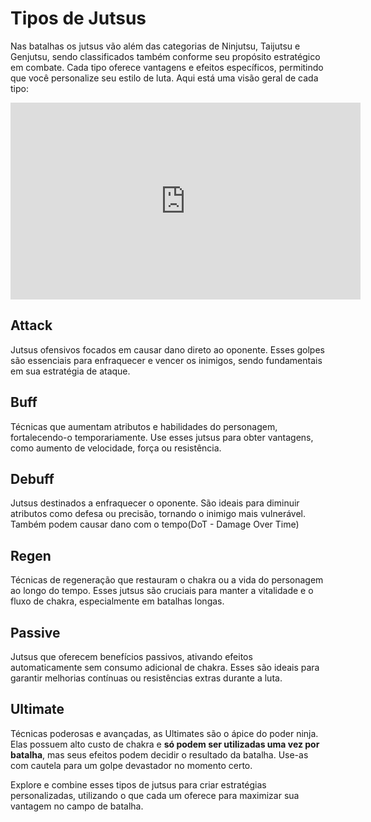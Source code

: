 # Tipos de Jutsus
Nas batalhas os jutsus vão além das categorias de Ninjutsu, Taijutsu e Genjutsu, sendo classificados também conforme seu propósito estratégico em combate. 
Cada tipo oferece vantagens e efeitos específicos, permitindo que você personalize seu estilo de luta. 
Aqui está uma visão geral de cada tipo:


<iframe width="560" height="315" src="https://www.youtube.com/embed/K0DgGhRg52I?si=Bom7hckUACWeTJti" 
    title="YouTube video player" 
    frameBorder="0" allow="accelerometer; autoplay; clipboard-write; encrypted-media; gyroscope; picture-in-picture; web-share" 
    referrerPolicy="strict-origin-when-cross-origin" 
    allowFullScreen></iframe>

## Attack
Jutsus ofensivos focados em causar dano direto ao oponente. 
Esses golpes são essenciais para enfraquecer e vencer os inimigos, sendo fundamentais em sua estratégia de ataque.

## Buff 
Técnicas que aumentam atributos e habilidades do personagem, fortalecendo-o temporariamente. 
Use esses jutsus para obter vantagens, como aumento de velocidade, força ou resistência.

## Debuff
Jutsus destinados a enfraquecer o oponente. 
São ideais para diminuir atributos como defesa ou precisão, tornando o inimigo mais vulnerável.
Também podem causar dano com o tempo(DoT - Damage Over Time)

## Regen
Técnicas de regeneração que restauram o chakra ou a vida do personagem ao longo do tempo. 
Esses jutsus são cruciais para manter a vitalidade e o fluxo de chakra, especialmente em batalhas longas.

## Passive
Jutsus que oferecem benefícios passivos, ativando efeitos automaticamente sem consumo adicional de chakra. 
Esses são ideais para garantir melhorias contínuas ou resistências extras durante a luta.

## Ultimate
Técnicas poderosas e avançadas, as Ultimates são o ápice do poder ninja. Elas possuem alto custo de chakra e **só podem ser utilizadas uma vez por batalha**, 
mas seus efeitos podem decidir o resultado da batalha. Use-as com cautela para um golpe devastador no momento certo.



Explore e combine esses tipos de jutsus para criar estratégias personalizadas, utilizando o que cada um oferece para maximizar sua vantagem no campo de batalha.